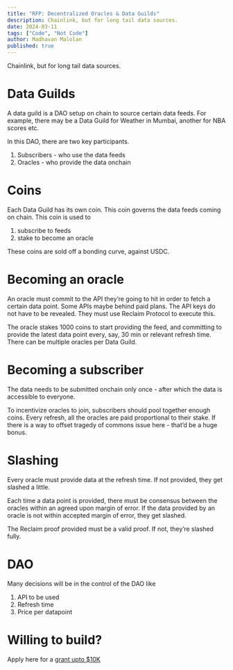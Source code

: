 ```yaml
---
title: "RFP: Decentralized Oracles & Data Guilds"
description: Chainlink, but for long tail data sources.
date: 2024-03-11
tags: ["Code", "Not Code"]
author: Madhavan Malolan
published: true
---
```


Chainlink, but for long tail data sources.

# Data Guilds

A data guild is a DAO setup on chain to source certain data feeds. For example, there may be a Data Guild for Weather in Mumbai, another for NBA scores etc.

In this DAO, there are two key participants.

1.  Subscribers - who use the data feeds
2.  Oracles - who provide the data onchain

# Coins

Each Data Guild has its own coin. This coin governs the data feeds coming on chain. This coin is used to

1.  subscribe to feeds
2.  stake to become an oracle

These coins are sold off a bonding curve, against USDC.

# Becoming an oracle

An oracle must commit to the API they’re going to hit in order to fetch a certain data point. Some APIs maybe behind paid plans. The API keys do not have to be revealed. They must use Reclaim Protocol to execute this.

The oracle stakes 1000 coins to start providing the feed, and committing to provide the latest data point every, say, 30 min or relevant refresh time. There can be multiple oracles per Data Guild.

# Becoming a subscriber

The data needs to be submitted onchain only once - after which the data is accessible to everyone.

To incentivize oracles to join, subscribers should pool together enough coins. Every refresh, all the oracles are paid proportional to their stake. If there is a way to offset tragedy of commons issue here - that’d be a huge bonus.

# Slashing

Every oracle must provide data at the refresh time. If not provided, they get slashed a little.

Each time a data point is provided, there must be consensus between the oracles within an agreed upon margin of error. If the data provided by an oracle is not within accepted margin of error, they get slashed.

The Reclaim proof provided must be a valid proof. If not, they’re slashed fully.

# DAO

Many decisions will be in the control of the DAO like

1.  API to be used
2.  Refresh time
3.  Price per datapoint

# Willing to build?

Apply here for a [grant upto $10K](https://questbook.app/dashboard/?grantId=0x7b9762f7584de695dbd8c8fdb1a8ce77e2bbad3b&chainId=10&role=community&proposalId=65e73f398bf7331fd0c729c2)
